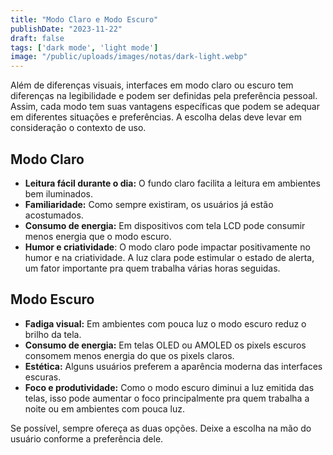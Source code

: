 ```yaml
---
title: "Modo Claro e Modo Escuro"
publishDate: "2023-11-22"
draft: false
tags: ['dark mode', 'light mode']
image: "/public/uploads/images/notas/dark-light.webp"
---
```


Além de diferenças visuais, interfaces em modo claro ou escuro tem diferenças na legibilidade e podem ser definidas pela preferência pessoal. Assim, cada modo tem suas vantagens específicas que podem se adequar em diferentes situações e preferências. A escolha delas deve levar em consideração o contexto de uso.

## Modo Claro

- **Leitura fácil durante o dia:** O fundo claro facilita a leitura em ambientes bem iluminados.
- **Familiaridade:** Como sempre existiram, os usuários já estão acostumados.
- **Consumo de energia:** Em dispositivos com tela LCD pode consumir menos energia que o modo escuro.
- **Humor e criatividade**: O modo claro pode impactar positivamente no humor e na criatividade. A luz clara pode estimular o estado de alerta, um fator importante pra quem trabalha várias horas seguidas.

## Modo Escuro

- **Fadiga visual:** Em ambientes com pouca luz o modo escuro reduz o brilho da tela.
- **Consumo de energia:** Em telas OLED ou AMOLED os pixels escuros consomem menos energia do que os pixels claros.
- **Estética:** Alguns usuários preferem a aparência moderna das interfaces escuras.
- **Foco e produtividade:** Como o modo escuro diminui a luz emitida das telas, isso pode aumentar o foco principalmente pra quem trabalha a noite ou em ambientes com pouca luz.

Se possível, sempre ofereça as duas opções. Deixe a escolha na mão do usuário conforme a preferência dele.